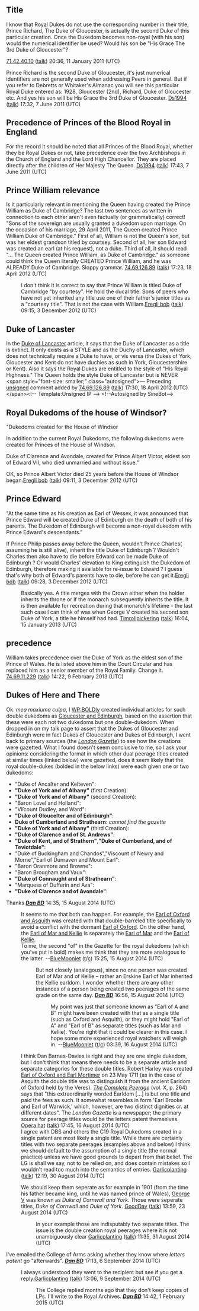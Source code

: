<article id="23693779" title=Talk:Royal dukedoms in the United Kingdom>
	<talkpage id="23693779" title="Talk:Royal dukedoms in the United Kingdom">
{{WikiProject British Royalty|class=start|importance=high|non-bio=yes}}

== Title ==

I know that Royal Dukes do not use the corresponding number in their title; Prince Richard, The Duke of Gloucester, is actually the second Duke of this particular creation. Once the Dukedom becomes non-royal (with his son) would the numerical identifier be used? Would his son be &quot;His Grace The 3rd Duke of Gloucester&quot;?

[[Special:Contributions/71.42.40.10|71.42.40.10]] ([[User talk:71.42.40.10|talk]]) 20:36, 11 January 2011 (UTC)

Prince Richard is the second Duke of Gloucester, it's just numerical identifiers are not generally used when addressing Peers in general. But if you refer to Debretts or Whitaker's Almanac you will see this particular Royal Duke entered as: 1928, Gloucester (2nd), Richard, Duke of Gloucester etc. And yes his son will be His Grace the 3rd Duke of Gloucester. [[User:Ds1994|Ds1994]] ([[User talk:Ds1994|talk]]) 17:32, 7 June 2011 (UTC)

== Precedence of Princes of the Blood Royal in England ==

For the record it should be noted that all Princes of the Blood Royal, whether they be Royal Dukes or not, take precedence over the two Archbishops in the Church of England and the Lord High Chancellor. They are placed directly after the children of Her Majesty The Queen. [[User:Ds1994|Ds1994]] ([[User talk:Ds1994|talk]]) 17:43, 7 June 2011 (UTC)

== Prince William relevance ==

Is it particularly relevant in mentioning the Queen having created the Prince William as Duke of Cambridge? The last two sentences as written in connection to each other aren't even factually (or grammatically) correct! &quot;Sons of the sovereign are usually granted a dukedom upon marriage. On the occasion of his marriage, 29 April 2011, The Queen created Prince William Duke of Cambridge.&quot; First of all, William is not the Queen's son, but was her eldest grandson titled by courtsey. Second of all, her son Edward was created an earl (at his request), not a duke. Third of all, it should read &quot;... The Queen created Prince William, as Duke of Cambridge.&quot; as someone could think the Queen literally CREATED Prince William, and he was ALREADY Duke of Cambridge. Sloppy grammar. [[Special:Contributions/74.69.126.89|74.69.126.89]] ([[User talk:74.69.126.89|talk]]) 17:23, 18 April 2012 (UTC)
:I don't think it is correct to say that Prince William is titled Duke of Cambridge &quot;by courtesy&quot;.  He hold the ducal title.  Sons of peers who have not yet inherited any title use one of their father's junior titles as a &quot;courtesy title&quot;.  That is not the case with William.[[User:Eregli bob|Eregli bob]] ([[User talk:Eregli bob|talk]]) 09:15, 3 December 2012 (UTC)

== Duke of Lancaster ==

In the [[Duke of Lancaster]] article, it says that the Duke of Lancaster as a title is extinct. It only exists as a STYLE and as the Duchy of Lancaster, which does not technically require a Duke to have, or vis versa (the Dukes of York, Gloucester and Kent do not have duchies as such in York, Gloucestershire or Kent). Also it says the Royal Dukes are entitled to the style of &quot;His Royal Highness.&quot; The Queen holds the style Duke of Lancaster but is NEVER  &lt;span style=&quot;font-size: smaller;&quot; class=&quot;autosigned&quot;&gt;— Preceding [[Wikipedia:Signatures|unsigned]] comment added by [[Special:Contributions/74.69.126.89|74.69.126.89]] ([[User talk:74.69.126.89|talk]]) 17:30, 18 April 2012 (UTC)&lt;/span&gt;&lt;!-- Template:Unsigned IP --&gt; &lt;!--Autosigned by SineBot--&gt;

== Royal Dukedoms of the house of Windsor? ==

&quot;Dukedoms created for the House of Windsor

In addition to the current Royal Dukedoms, the following dukedoms were created for Princes of the House of Windsor.

Duke of Clarence and Avondale, created for Prince Albert Victor, eldest son of Edward VII, who died unmarried and without issue.&quot;

OK, so Prince Albert Victor died 25 years before the House of Windsor began.[[User:Eregli bob|Eregli bob]] ([[User talk:Eregli bob|talk]]) 09:11, 3 December 2012 (UTC)

== Prince Edward ==

&quot;At the same time as his creation as Earl of Wessex, it was announced that Prince Edward will be created Duke of Edinburgh on the death of both of his parents. The Dukedom of Edinburgh will become a non-royal dukedom with Prince Edward's descendants.&quot;

If Prince Philip passes away before the Queen,   wouldn't Prince Charles( assuming he is still alive), inherit the title Duke of Edinburgh ?   Wouldn't Charles then also have to die before Edward can be made Duke of Edinburgh ?  Or would Charles' elevation to King extinguish the Dukedom of Edinburgh,  therefore making it available for re-issue to Edward ?   I guess that's why both of Edward's parents have to die, before he can get it.[[User:Eregli bob|Eregli bob]] ([[User talk:Eregli bob|talk]]) 09:28, 3 December 2012 (UTC)

:Basically yes. A title merges with the Crown either when the holder inherits the throne or if the monarch subsequently inherits the title. It is then available for recreation during that monarch's lifetime - the last such case I can think of was when George V created his second son Duke of York, a title he himself had had. [[User:Timrollpickering|Timrollpickering]] ([[User talk:Timrollpickering|talk]]) 16:04, 15 January 2013 (UTC)

== precedence ==

William takes precedence over the Duke of York as the eldest son of the Prince of Wales. He is listed above him in the Court Circular and has replaced him as a senior member of the Royal Family. Change it. [[Special:Contributions/74.69.11.229|74.69.11.229]] ([[User talk:74.69.11.229|talk]]) 14:22, 9 February 2013 (UTC)

== Dukes of Here and There ==

Ok. ''mea maxiuma culpa'', I [[WP:BOLD]]ly created individual articles for such double dukedoms as [[Duke of Gloucester and Edinburgh|Gloucester and Edinburgh]], based on the assertion that these were each not two dukedoms but one double-dukedom. When {{User|BlueMoonlet}} dropped in on my talk page to assert that the Dukes of Gloucester and Edinburgh were in fact Dukes of Gloucester and Dukes of Edinburgh, I went back to primary sources (the ''[[London Gazette]]'') to see how the creations were gazetted. What I found doesn't seem conclusive to me, so I ask your opinions: considering the format in which other dual peerage titles created at similar times (linked below) were gazetted, does it seem likely that the royal double-dukes (bolded in the below links) were each given one or two dukedoms:
*&quot;Duke of Ancaſter and Keſteven&quot;: {{London Gazette |issue=5350 |date=26 July 1715 |startpage=5 |accessdate=15 August 2014 }}
*'''&quot;Duke of York and of Albany&quot;''' (first Creation): {{London Gazette |issue=5446 |date=26 June 1716 |startpage=4 |accessdate=15 August 2014 }}
*'''&quot;Duke of York and of Albany&quot;''' (second Creation): {{London Gazette |issue=9987 |date=29 March 1760 |startpage=1 |accessdate=15 August 2014 }}
*&quot;Baron Lovel and Holland&quot;: {{London Gazette |issue=10205 |date=1 May 1762 |startpage=6 |accessdate=15 August 2014 }}
*&quot;Viſcount Dudley, and Ward&quot;: {{London Gazette |issue=10306 |date=19 April 1763 |startpage=2 |accessdate=15 August 2014 }}
*'''&quot;Duke of Glouceſter and of Edinburgh&quot;''': {{London Gazette |issue=10470 |date=13 November 1764 |startpage=1 |accessdate=15 August 2014 }}
*'''Duke of Cumberland and Strathearn''': ''cannot find the gazette''
*'''&quot;Duke of York and of Albany&quot;''' (third Creation): {{London Gazette |issue=12598 |date=23 November 1784 |startpage=2 |accessdate=15 August 2014 }}
*'''&quot;Duke of Clarence and of St. Andrews&quot;''': {{London Gazette |issue=13097 |date=16 May 1789 |startpage=377 |accessdate=15 August 2014 }}
*'''&quot;Duke of Kent, and of Strathern&quot;''','''&quot;Duke of Cumberland, and of Teviotdale&quot;''': {{London Gazette |issue=15126 |date=20 April 1799 |startpage=372 |accessdate=15 August 2014 }}
*&quot;Duke of Buckingham and Chandos&quot;,&quot;Viscount of Newry and Morne&quot;,&quot;Earl of Dunraven and Mount Earl&quot;: {{London Gazette |issue=17781 |date=12 January 1822 |startpage=59 |endpage=60 |accessdate=15 August 2014 }}
*&quot;Baron Oranmore and Browne&quot;: {{London Gazette |issue=19373 |date=12 April 1836 |startpage=665 |accessdate=15 August 2014 }}
*&quot;Baron Brougham and Vaux&quot;: {{London Gazette |issue=22367 |date=16 March 1860 |startpage=1099 |accessdate=15 August 2014 }}
*'''&quot;Duke of Connaught and of Strathearn&quot;''': {{London Gazette |issue=24098 |date=26 May 1874 |startpage=2779 |accessdate=15 August 2014 }}
*&quot;Marquess of Dufferin and Ava&quot;: {{London Gazette |issue=25874 |date=13 November 1888 |startpage=6145 |accessdate=15 August 2014 }}
*'''&quot;Duke of Clarence and of Avondale&quot;''': {{London Gazette |issue=26055 |date=24 May 1890 |startpage=3019 |accessdate=15 August 2014 }}
Thanks '''''[[User talk:Danbarnesdavies|Dan BD]]''''' 14:35, 15 August 2014 (UTC)
:It seems to me that both can happen.  For example, the [[Earl of Oxford and Asquith]] was created with that double-barreled title specifically to avoid a conflict with the dormant [[Earl of Oxford]].  On the other hand, the [[James Erskine, 14th Earl of Mar|Earl of Mar and Kellie]] is separately the [[Earl of Mar]] and the [[Earl of Kellie]].   
:To me, the second &quot;of&quot; in the Gazette for the royal dukedoms (which you've put in bold) makes me think that they are more analogous to the latter.  --[[User:BlueMoonlet|BlueMoonlet]] ([[User talk:BlueMoonlet|t]]/[[Special:Contributions/BlueMoonlet|c]]) 15:25, 15 August 2014 (UTC)
::But not closely (analogous), since no one person was created Earl of Mar and of Kellie – rather an Erskine Earl of Mar inherited the Kellie earldom. I wonder whether there are any other instances of a person being created two peerages of the same grade on the same day. '''''[[User talk:Danbarnesdavies|Dan BD]]''''' 16:56, 15 August 2014 (UTC)
:::My point was just that someone known as &quot;Earl of A and B&quot; might have been created with that as a single title (such as Oxford and Asquith), or they might hold &quot;Earl of A&quot; and &quot;Earl of B&quot; as separate titles (such as Mar and Kellie).  You're right that it could be clearer in this case.  I hope some more experienced royal watchers will weigh in.  --[[User:BlueMoonlet|BlueMoonlet]] ([[User talk:BlueMoonlet|t]]/[[Special:Contributions/BlueMoonlet|c]]) 03:39, 16 August 2014 (UTC)
:I think Dan Barnes-Davies is right and they are one single dukedom, but I don't think that means there needs to be a separate article and separate categories for these double titles. Robert Harley was created [[Earl of Oxford and Earl Mortimer]] on 23 May 1711 (as in the case of Asquith the double title was to distinguish it from the ancient Earldom of Oxford held by the Veres). ''[[The Complete Peerage]]'' (vol. X, p. 264) says that &quot;this extraordinarily worded Earldom [...] is but one title and paid the fees as such. It somewhat resembles in form 'Earl Brooke and Earl of Warwick,' which, however, are two distinct dignities cr. at different dates&quot;. The ''London Gazette'' is a newspaper; the primary source for peerage titles would be the letters patent themselves. [[User:Opera hat|Opera hat]] ([[User talk:Opera hat|talk]]) 17:45, 16 August 2014 (UTC)
: I agree with DBS and others the C19 Royal Dukedoms created in a single patent are most likely a single title. While there are certainly titles with two separate peerages (examples above and below) I think we should default to the assumption of a single title (the normal practice) unless we have good grounds to depart from that belief. The LG is shall we say, not to be relied on, and does contain mistakes so I wouldn't read too much into the semantics of entries. [[User:Garlicplanting|Garlicplanting]] ([[User talk:Garlicplanting|talk]]) 12:19, 30 August 2014 (UTC)

:We should keep them seperate as for example in 1901 (from the time his father became king, until he was named prince of Wales), [[George V]] was known as ''Duke of Cornwall and York''. Those were seperate titles, ''Duke of Cornwall'' and ''Duke of York''. [[User:GoodDay|GoodDay]] ([[User talk:GoodDay|talk]]) 13:59, 23 August 2014 (UTC)
:: In your example those are indisputably two separate titles. The issue is the double creation royal peerages where it is not unambiguously clear [[User:Garlicplanting|Garlicplanting]] ([[User talk:Garlicplanting|talk]]) 11:35, 31 August 2014 (UTC)

I've emailed the College of Arms asking whether they know where ''letters patent'' go &quot;afterwards&quot;. '''''[[User talk:Danbarnesdavies|Dan BD]]''''' 17:13, 6 September 2014 (UTC)
: I always understood they went to the recipient but see if you get a reply.[[User:Garlicplanting|Garlicplanting]] ([[User talk:Garlicplanting|talk]]) 13:06, 9 September 2014 (UTC)
:: The College replied months ago that they don't keep copies of LPs. I'll write to the Royal Archives. '''''[[User talk:Danbarnesdavies|Dan BD]]''''' 14:42, 1 February 2015 (UTC)
	</talkpage>
</article>